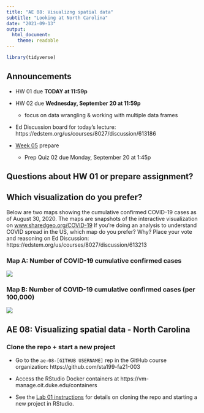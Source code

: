 ```yaml
---
title: "AE 08: Visualizng spatial data"
subtitle: "Looking at North Carolina"
date: "2021-09-13"
output: 
  html_document:
    theme: readable
---
```


```r
library(tidyverse)
```

## Announcements

- HW 01 due **TODAY at 11:59p**

- HW 02 due **Wednesday, September 20 at 11:59p**
  - focus on data wrangling & working with multiple data frames

- Ed Discussion board for today's lecture: https://edstem.org/us/courses/8027/discussion/613186

- [Week 05](https://sta199-fa21-003.netlify.app/prepare/week-05.html) prepare
  - Prep Quiz 02 due Monday, September 20 at 1:45p

## Questions about HW 01 or prepare assignment? 


## Which visualization do you prefer? 

Below are two maps showing the cumulative confirmed COVID-19 cases as of August 30, 2020. The maps are snapshots of the interactive visualization on [www.sharedgeo.org/COVID-19](https://www.sharedgeo.org/COVID-19/)  If you're doing an analysis to understand COVID spread in the US, which map do you prefer? Why? Place your vote and reasoning on Ed Discussion: https://edstem.org/us/courses/8027/discussion/613213



### Map A: Number of COVID-19 cumulative confirmed cases

![](img/covid-map-2.png)

### Map B: Number of COVID-19 cumulative confirmed cases (per 100,000)

![](img/covid-map-1.png)


## AE 08: Visualizing spatial data - North Carolina

### Clone the repo + start a new project

- Go to the `ae-08-[GITHUB USERNAME]` rep in the GitHub course organization:  https://github.com/sta199-fa21-003

- Access the RStudio Docker containers at https://vm-manage.oit.duke.edu/containers

- See the [Lab 01 instructions](https://sta199-fa21-003.netlify.app/labs/lab-01-hello-r.html) for details on cloning the repo and starting a new project in RStudio. 


